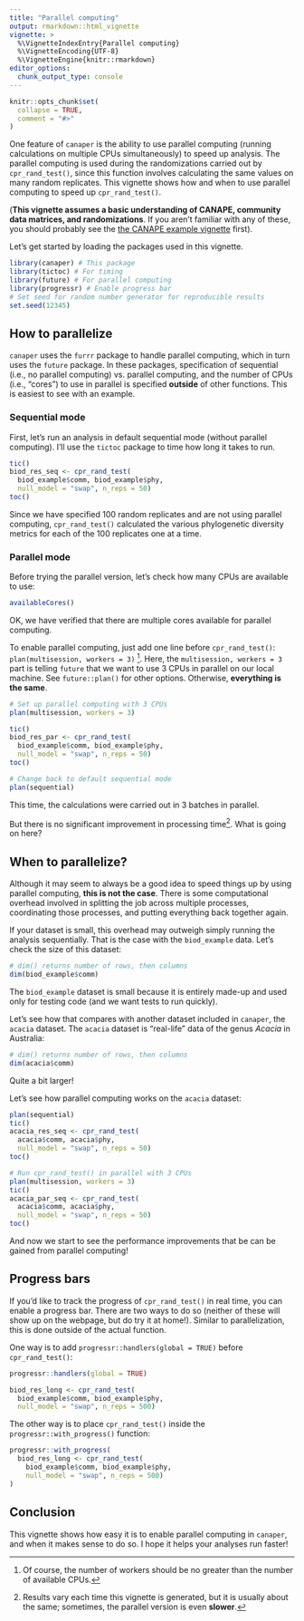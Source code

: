 ```yaml
---
title: "Parallel computing"
output: rmarkdown::html_vignette
vignette: >
  %\VignetteIndexEntry{Parallel computing}
  %\VignetteEncoding{UTF-8}
  %\VignetteEngine{knitr::rmarkdown}
editor_options: 
  chunk_output_type: console
---
```


```r
knitr::opts_chunk$set(
  collapse = TRUE,
  comment = "#>"
)
```

One feature of `canaper` is the ability to use parallel computing (running calculations on multiple CPUs simultaneously) to speed up analysis. The parallel computing is used during the randomizations carried out by `cpr_rand_test()`, since this function involves calculating the same values on many random replicates. This vignette shows how and when to use parallel computing to speed up `cpr_rand_test()`.

(**This vignette assumes a basic understanding of CANAPE, community data matrices, and randomizations**. If you aren't familiar with any of these, you should probably see the [the CANAPE example vignette](https://joelnitta.github.io/canaper/articles/canape.html) first).

Let's get started by loading the packages used in this vignette.

```r
library(canaper) # This package
library(tictoc) # For timing
library(future) # For parallel computing
library(progressr) # Enable progress bar
# Set seed for random number generator for reproducible results
set.seed(12345)
```

## How to parallelize

`canaper` uses the `furrr` package to handle parallel computing, which in turn uses the `future` package. In these packages, specification of sequential (i.e., no parallel computing) vs. parallel computing, and the number of CPUs (i.e., "cores") to use in parallel is specified **outside** of other functions. This is easiest to see with an example.

### Sequential mode

First, let's run an analysis in default sequential mode (without parallel computing). I'll use the `tictoc` package to time how long it takes to run.

```r
tic()
biod_res_seq <- cpr_rand_test(
  biod_example$comm, biod_example$phy, 
  null_model = "swap", n_reps = 50)
toc()
```

Since we have specified 100 random replicates and are not using parallel computing, `cpr_rand_test()` calculated the various phylogenetic diversity metrics for each of the 100 replicates one at a time.

### Parallel mode

Before trying the parallel version, let's check how many CPUs are available to use:

```r
availableCores()
```

OK, we have verified that there are multiple cores available for parallel computing.

To enable parallel computing, just add one line before `cpr_rand_test()`: `plan(multisession, workers = 3)` ^[Of course, the number of workers should be no greater than the number of available CPUs.]. Here, the `multisession, workers = 3` part is telling `future` that we want to use 3 CPUs in parallel on our local machine. See `future::plan()` for other options. Otherwise, **everything is the same**.

```r
# Set up parallel computing with 3 CPUs
plan(multisession, workers = 3)

tic()
biod_res_par <- cpr_rand_test(
  biod_example$comm, biod_example$phy, 
  null_model = "swap", n_reps = 50)
toc()

# Change back to default sequential mode
plan(sequential)
```

This time, the calculations were carried out in 3 batches in parallel.

But there is no significant improvement in processing time^[Results vary each time this vignette is generated, but it is usually about the same; sometimes, the parallel version is even **slower**.]. What is going on here?

## When to parallelize?

Although it may seem to always be a good idea to speed things up by using parallel computing, **this is not the case**. There is some computational overhead involved in splitting the job across multiple processes, coordinating those processes, and putting everything back together again.

If your dataset is small, this overhead may outweigh simply running the analysis sequentially. That is the case with the `biod_example` data. Let's check the size of this dataset:

```r
# dim() returns number of rows, then columns
dim(biod_example$comm)
```

The `biod_example` dataset is small because it is entirely made-up and used only for testing code (and we want tests to run quickly).

Let's see how that compares with another dataset included in `canaper`, the `acacia` dataset. The `acacia` dataset is "real-life" data of the genus *Acacia* in Australia:

```r
# dim() returns number of rows, then columns
dim(acacia$comm)
```

Quite a bit larger! 

Let's see how parallel computing works on the `acacia` dataset:

```r
plan(sequential)
tic()
acacia_res_seq <- cpr_rand_test(
  acacia$comm, acacia$phy, 
  null_model = "swap", n_reps = 50)
toc()
```

```r
# Run cpr_rand_test() in parallel with 3 CPUs
plan(multisession, workers = 3)
tic()
acacia_par_seq <- cpr_rand_test(
  acacia$comm, acacia$phy, 
  null_model = "swap", n_reps = 50)
toc()
```

And now we start to see the performance improvements that be can be gained from parallel computing!

## Progress bars

If you'd like to track the progress of `cpr_rand_test()` in real time, you can enable a progress bar. There are two ways to do so (neither of these will show up on the webpage, but do try it at home!). Similar to parallelization, this is done outside of the actual function.

One way is to add `progressr::handlers(global = TRUE)` before `cpr_rand_test()`:

```r
progressr::handlers(global = TRUE)

biod_res_long <- cpr_rand_test(
  biod_example$comm, biod_example$phy, 
  null_model = "swap", n_reps = 500)
```

The other way is to place `cpr_rand_test()` inside the `progressr::with_progress()` function:

```r
progressr::with_progress(
  biod_res_long <- cpr_rand_test(
    biod_example$comm, biod_example$phy, 
    null_model = "swap", n_reps = 500)
)
```

## Conclusion

This vignette shows how easy it is to enable parallel computing in `canaper`, and when it makes sense to do so. I hope it helps your analyses run faster!
